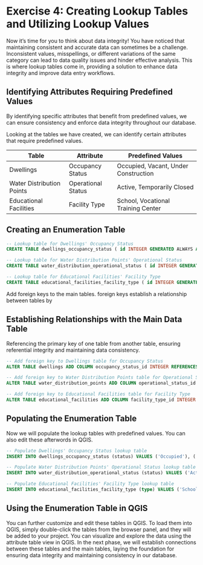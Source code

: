 # Exercise 4: Creating Lookup Tables and Utilizing Lookup Values

Now it's time for you to think about data integrity! You have noticed that maintaining consistent and accurate data can sometimes be a challenge. Inconsistent values, misspellings, or different variations of the same category can lead to data quality issues and hinder effective analysis. This is where lookup tables come in, providing a solution to enhance data integrity and improve data entry workflows.

## Identifying Attributes Requiring Predefined Values

By identifying specific attributes that benefit from predefined values, we can ensure consistency and enforce data integrity throughout our database.

Looking at the tables we have created, we can identify certain attributes that require predefined values.

| **Table**                 | **Attribute**      | **Predefined Values**                |
|-----------------------|------------------|-------------------------------|
| Dwellings                 | Occupancy Status   | Occupied, Vacant, Under Construction |
| Water Distribution Points | Operational Status | Active, Temporarily Closed           |
| Educational Facilities    | Facility Type      | School, Vocational Training Center   |

## Creating an Enumeration Table

::: code-box
``` sql
-- Lookup table for Dwellings' Occupancy Status 
CREATE TABLE dwellings_occupancy_status ( id INTEGER GENERATED ALWAYS AS IDENTITY PRIMARY KEY, status VARCHAR(50) NOT NULL );

-- Lookup table for Water Distribution Points' Operational Status 
CREATE TABLE water_distribution_operational_status ( id INTEGER GENERATED ALWAYS AS IDENTITY PRIMARY KEY, status VARCHAR(50) NOT NULL );

-- Lookup table for Educational Facilities' Facility Type 
CREATE TABLE educational_facilities_facility_type ( id INTEGER GENERATED ALWAYS AS IDENTITY PRIMARY KEY, type VARCHAR(50) NOT NULL ); 
```
:::

Add foreign keys to the main tables. foreign keys establish a relationship between tables by

## Establishing Relationships with the Main Data Table

Referencing the primary key of one table from another table, ensuring referential integrity and maintaining data consistency.

::: code-box
``` sql
-- Add foreign key to Dwellings table for Occupancy Status 
ALTER TABLE dwellings ADD COLUMN occupancy_status_id INTEGER REFERENCES dwellings_occupancy_status(id); 

-- Add foreign key to Water Distribution Points table for Operational Status 
ALTER TABLE water_distribution_points ADD COLUMN operational_status_id INTEGER REFERENCES water_distribution_operational_status(id); 

-- Add foreign key to Educational Facilities table for Facility Type 
ALTER TABLE educational_facilities ADD COLUMN facility_type_id INTEGER REFERENCES educational_facilities_facility_type(id);
```
:::

## Populating the Enumeration Table

Now we will populate the lookup tables with predefined values. You can also edit these afterwords in QGIS.

::: code-box
``` sql
-- Populate Dwellings' Occupancy Status lookup table 
INSERT INTO dwellings_occupancy_status (status) VALUES ('Occupied'), ('Vacant'), ('Under Construction');

-- Populate Water Distribution Points' Operational Status lookup table 
INSERT INTO water_distribution_operational_status (status) VALUES ('Active'), ('Temporarily Closed');

-- Populate Educational Facilities' Facility Type lookup table 
INSERT INTO educational_facilities_facility_type (type) VALUES ('School'), ('Vocational Training Center');
```
:::

## Using the Enumeration Table in QGIS

You can further customize and edit these tables in QGIS. To load them into QGIS, simply double-click the tables from the browser panel, and they will be added to your project. You can visualize and explore the data using the attribute table view in QGIS. In the next phase, we will establish connections between these tables and the main tables, laying the foundation for ensuring data integrity and maintaining consistency in our database.
